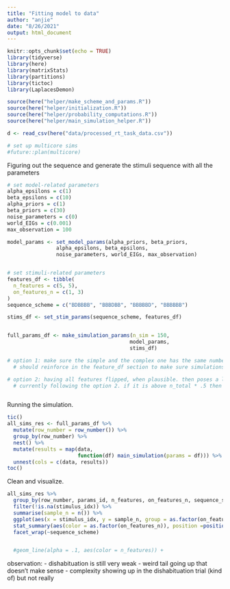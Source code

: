 ```yaml
---
title: "Fitting model to data"
author: "anjie"
date: "8/26/2021"
output: html_document
---
```


```r
knitr::opts_chunk$set(echo = TRUE)
library(tidyverse)
library(here)
library(matrixStats)
library(partitions)
library(tictoc)
library(LaplacesDemon)

source(here("helper/make_scheme_and_params.R"))
source(here("helper/initialization.R"))
source(here("helper/probability_computations.R"))
source(here("helper/main_simulation_helper.R"))

d <- read_csv(here("data/processed_rt_task_data.csv"))

# set up multicore sims
#future::plan(multicore)
```

Figuring out the sequence and generate the stimuli sequence with all the parameters 

```r

# set model-related parameters 
alpha_epsilons = c(1)
beta_epsilons = c(10)
alpha_priors = c(1)
beta_priors = c(30)
noise_parameters = c(0)
world_EIGs = c(0.001)
max_observation = 100

model_params <- set_model_params(alpha_priors, beta_priors, 
                alpha_epsilons, beta_epsilons, 
                noise_parameters, world_EIGs, max_observation)


# set stimuli-related parameters 
features_df <- tibble(
  n_features = c(5, 5), 
  on_features_n = c(1, 3)
)
sequence_scheme = c("BDBBBB", "BBBDBB", "BBBBBD", "BBBBBB")

stims_df <- set_stim_params(sequence_scheme, features_df)


full_params_df <- make_simulation_params(n_sim = 150,
                                        model_params, 
                                        stims_df)

# option 1: make sure the simple and the complex one has the same number of flipped feature 
  # should reinforce in the feature_df section to make sure simulations are relatively independent of each other? 

# option 2: having all features flipped, when plausible. then poses a limitation on the number of features turned on (n_on <= n_total * .5)
  # currently following the option 2. if it is above n_total * .5 then flip the maximum of the feature 



```



Running the simulation. 

```r
tic()
all_sims_res <- full_params_df %>%
  mutate(row_number = row_number()) %>% 
  group_by(row_number) %>% 
  nest() %>%
  mutate(results = map(data,
                       function(df) main_simulation(params = df))) %>%
  unnest(cols = c(data, results))
toc()
```

Clean and visualize. 

```r
all_sims_res %>% 
  group_by(row_number, params_id, n_features, on_features_n, sequence_scheme,  stimulus_idx) %>% 
  filter(!is.na(stimulus_idx)) %>% 
  summarise(sample_n = n()) %>% 
  ggplot(aes(x = stimulus_idx, y = sample_n, group = as.factor(on_features_n))) + 
  stat_summary(aes(color = as.factor(on_features_n)), position =position_dodge(width = .1),  fun.data = "mean_cl_boot") + 
  facet_wrap(~sequence_scheme)


  #geom_line(alpha = .1, aes(color = n_features)) + 
```
observation: 
- dishabituation is still very weak 
- weird tail going up that doesn't make sense 
- complexity showing up in the dishabituation trial (kind of) but not really 




